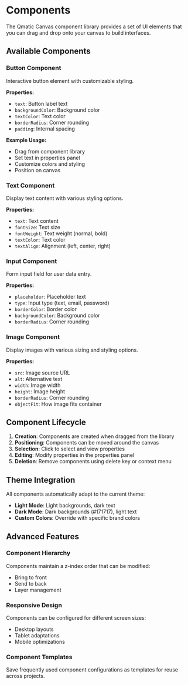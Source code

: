 # Components

The Qmatic Canvas component library provides a set of UI elements that you can drag and drop onto your canvas to build interfaces.

## Available Components

### Button Component

Interactive button element with customizable styling.

**Properties:**
- `text`: Button label text
- `backgroundColor`: Background color
- `textColor`: Text color
- `borderRadius`: Corner rounding
- `padding`: Internal spacing

**Example Usage:**
- Drag from component library
- Set text in properties panel
- Customize colors and styling
- Position on canvas

### Text Component

Display text content with various styling options.

**Properties:**
- `text`: Text content
- `fontSize`: Text size
- `fontWeight`: Text weight (normal, bold)
- `textColor`: Text color
- `textAlign`: Alignment (left, center, right)

### Input Component

Form input field for user data entry.

**Properties:**
- `placeholder`: Placeholder text
- `type`: Input type (text, email, password)
- `borderColor`: Border color
- `backgroundColor`: Background color
- `borderRadius`: Corner rounding

### Image Component

Display images with various sizing and styling options.

**Properties:**
- `src`: Image source URL
- `alt`: Alternative text
- `width`: Image width
- `height`: Image height
- `borderRadius`: Corner rounding
- `objectFit`: How image fits container

## Component Lifecycle

1. **Creation**: Components are created when dragged from the library
2. **Positioning**: Components can be moved around the canvas
3. **Selection**: Click to select and view properties
4. **Editing**: Modify properties in the properties panel
5. **Deletion**: Remove components using delete key or context menu

## Theme Integration

All components automatically adapt to the current theme:

- **Light Mode**: Light backgrounds, dark text
- **Dark Mode**: Dark backgrounds (#171717), light text
- **Custom Colors**: Override with specific brand colors

## Advanced Features

### Component Hierarchy

Components maintain a z-index order that can be modified:
- Bring to front
- Send to back
- Layer management

### Responsive Design

Components can be configured for different screen sizes:
- Desktop layouts
- Tablet adaptations  
- Mobile optimizations

### Component Templates

Save frequently used component configurations as templates for reuse across projects.